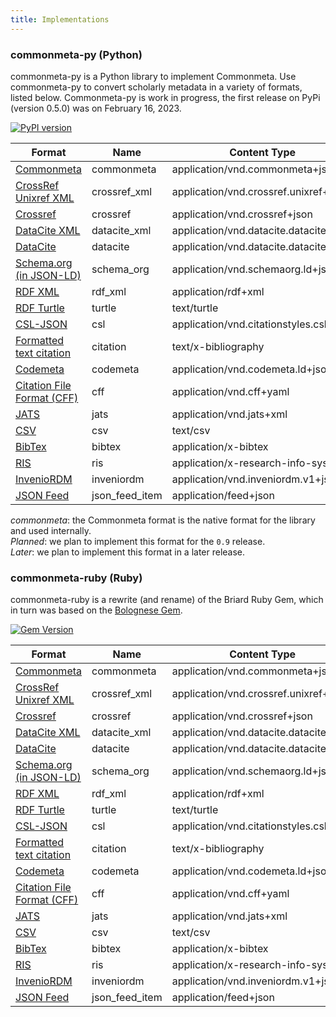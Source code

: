 ```yaml
---
title: Implementations
---
```


### commonmeta-py (Python)

commonmeta-py is a Python library to implement Commonmeta. Use commonmeta-py to convert scholarly metadata in a variety of formats, listed below. Commonmeta-py is work in progress, the first release on PyPi (version 0.5.0) was on February 16, 2023.

[![PyPI version](https://img.shields.io/pypi/v/commonmeta-py.svg)](https://pypi.org/project/commonmeta-py/)

| Format                                                                                           | Name          | Content Type                           | Read    | Write   |
| ------------------------------------------------------------------------------------------------ | ------------- | -------------------------------------- | ------- | ------- |
| [Commonmeta](https://commonmeta.org)                                                             | commonmeta    | application/vnd.commonmeta+json        | yes     | yes     |
| [CrossRef Unixref XML](https://www.crossref.org/schema/documentation/unixref1.1/unixref1.1.html) | crossref_xml  | application/vnd.crossref.unixref+xml   | yes     | yes |
| [Crossref](https://api.crossref.org)                                                             | crossref      | application/vnd.crossref+json          | yes     | no      |
| [DataCite XML](https://schema.datacite.org/)                                                     | datacite_xml  | application/vnd.datacite.datacite+xml  | planned | later   |
| [DataCite](https://api.datacite.org/)                                                            | datacite      | application/vnd.datacite.datacite+json | yes     | yes     |
| [Schema.org (in JSON-LD)](http://schema.org/)                                                    | schema_org    | application/vnd.schemaorg.ld+json      | yes     | yes     |
| [RDF XML](http://www.w3.org/TR/rdf-syntax-grammar/)                                              | rdf_xml       | application/rdf+xml                    | no      | later   |
| [RDF Turtle](http://www.w3.org/TeamSubmission/turtle/)                                           | turtle        | text/turtle                            | no      | later   |
| [CSL-JSON](https://citationstyles.org/)                                                          | csl           | application/vnd.citationstyles.csl+json | later  | yes     |
| [Formatted text citation](https://citationstyles.org/)                                           | citation      | text/x-bibliography                    | no      | yes     |
| [Codemeta](https://codemeta.github.io/)                                                          | codemeta      | application/vnd.codemeta.ld+json       | yes     | later   |
| [Citation File Format (CFF)](https://citation-file-format.github.io/)                            | cff           | application/vnd.cff+yaml               | yes     | later   |
| [JATS](https://jats.nlm.nih.gov/)                                                                | jats          | application/vnd.jats+xml               | later   | later   |
| [CSV](ttps://en.wikipedia.org/wiki/Comma-separated_values)                                       | csv           | text/csv                               | no      | later   |
| [BibTex](http://en.wikipedia.org/wiki/BibTeX)                                                    | bibtex        | application/x-bibtex                   | later   | yes     |
| [RIS](http://en.wikipedia.org/wiki/RIS_(file_format))                                            | ris           | application/x-research-info-systems    | later   | yes     |
| [InvenioRDM](https://inveniordm.docs.cern.ch/reference/metadata/)                                | inveniordm    | application/vnd.inveniordm.v1+json     | yes     | later   |
| [JSON Feed](https://www.jsonfeed.org/)                                                           | json_feed_item | application/feed+json                 | yes     | later   |

_commonmeta_: the Commonmeta format is the native format for the library and used internally.  
_Planned_: we plan to implement this format for the `0.9` release.  
_Later_: we plan to implement this format in a later release.

### commonmeta-ruby (Ruby)

commonmeta-ruby is a rewrite (and rename) of the Briard Ruby Gem, which in turn was based on the [Bolognese Gem](https://rubygems.org/gems/bolognese).

[![Gem Version](https://badge.fury.io/rb/commonmeta-ruby.svg)](https://badge.fury.io/rb/commonmeta-ruby)

| Format                                                                                           | Name          | Content Type                           | Read    | Write   |
| ------------------------------------------------------------------------------------------------ | ------------- | -------------------------------------- | ------- | ------- |
| [Commonmeta](https://commonmeta.org)                                                             | commonmeta    | application/vnd.commonmeta+json        | yes     | yes     |
| [CrossRef Unixref XML](https://www.crossref.org/schema/documentation/unixref1.1/unixref1.1.html) | crossref_xml  | application/vnd.crossref.unixref+xml   | yes     | yes     |
| [Crossref](https://api.crossref.org)                                                             | crossref      | application/vnd.crossref+json          | yes     | no      |
| [DataCite XML](https://schema.datacite.org/)                                                     | datacite_xml  | application/vnd.datacite.datacite+xml  | yes     | yes     |
| [DataCite](https://api.datacite.org/)                                                            | datacite      | application/vnd.datacite.datacite+json | yes     | yes     |
| [Schema.org (in JSON-LD)](http://schema.org/)                                                    | schema_org    | application/vnd.schemaorg.ld+json      | yes     | yes     |
| [RDF XML](http://www.w3.org/TR/rdf-syntax-grammar/)                                              | rdf_xml       | application/rdf+xml                    | no      | yes     |
| [RDF Turtle](http://www.w3.org/TeamSubmission/turtle/)                                           | turtle        | text/turtle                            | no      | yes     |
| [CSL-JSON](https://citationstyles.org/)                                                          | csl           | application/vnd.citationstyles.csl+json | yes    | yes     |
| [Formatted text citation](https://citationstyles.org/)                                           | citation      | text/x-bibliography                    | no      | yes     |
| [Codemeta](https://codemeta.github.io/)                                                          | codemeta      | application/vnd.codemeta.ld+json       | yes     | yes     |
| [Citation File Format (CFF)](https://citation-file-format.github.io/)                            | cff           | application/vnd.cff+yaml               | yes     | yes     |
| [JATS](https://jats.nlm.nih.gov/)                                                                | jats          | application/vnd.jats+xml               | no      | yes     |
| [CSV](ttps://en.wikipedia.org/wiki/Comma-separated_values)                                       | csv           | text/csv                               | no      | yes     |
| [BibTex](http://en.wikipedia.org/wiki/BibTeX)                                                    | bibtex        | application/x-bibtex                   | yes     | yes     |
| [RIS](http://en.wikipedia.org/wiki/RIS_(file_format))                                            | ris           | application/x-research-info-systems    | yes     | yes     |
| [InvenioRDM](https://inveniordm.docs.cern.ch/reference/metadata/)                                | inveniordm    | application/vnd.inveniordm.v1+json     | later   | later   |
| [JSON Feed](https://www.jsonfeed.org/)                                                           | json_feed_item | application/feed+json                 | yes     | later   |